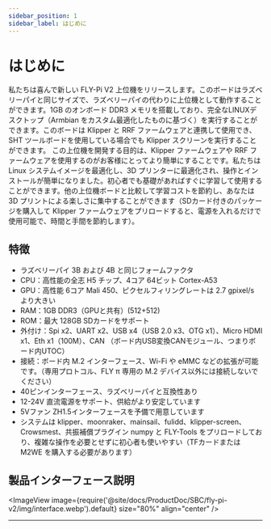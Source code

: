 ```yaml
---
sidebar_position: 1
sidebar_label: はじめに
---
```


# はじめに

私たちは喜んで新しい FLY-Pi V2 上位機をリリースします。このボードはラズベリーパイと同じサイズで、ラズベリーパイの代わりに上位機として動作することができます。1GB のオンボード DDR3 メモリを搭載しており、完全なLINUXデスクトップ（Armbian をカスタム最適化したものに基づく）を実行することができます。このボードは Klipper と RRF ファームウェアと連携して使用でき、SHT ツールボードを使用している場合でも Klipper スクリーンを実行することができます。
この上位機を開発する目的は、Klipper ファームウェアや RRF ファームウェアを使用するのがお客様にとってより簡単にすることです。私たちは Linux システムイメージを最適化し、3D プリンターに最適化され、操作とインストールが簡単になりました。初心者でも基礎があればすぐに学習して使用することができます。他の上位機ボードと比較して学習コストを節約し、あなたは 3D プリントによる楽しさに集中することができます（SDカード付きのパッケージを購入して Klipper ファームウェアをプリロードすると、電源を入れるだけで使用可能で、時間と手間を節約します）。

## 特徴

* ラズベリーパイ 3B および 4B と同じフォームファクタ
* CPU：高性能の全志 H5 チップ、4コア 64ビット Cortex-A53
* GPU：高性能 6コア Mali 450、ピクセルフィリングレートは 2.7 gpixel/s より大きい
* RAM：1GB DDR3（GPUと共有）(512+512)
* ROM：最大 128GB SDカードをサポート
* 外付け：Spi x2、UART x2、USB x4（USB 2.0 x3、OTG x1）、Micro HDMI x1、Eth x1（100M）、CAN （ボード内USB変換CANモジュール、つまりボード内UTOC）
* 接続：ボード内 M.2 インターフェース、Wi-Fi や eMMC などの拡張が可能です。（専用プロトコル、FLY π 専用の M.2 デバイス以外には接続しないでください）
* 40ピンインターフェース、ラズベリーパイと互換性あり
* 12-24V 直流電源をサポート、供給がより安定しています
* 5Vファン ZH1.5インターフェースを予備で用意しています
* システムは klipper、moonraker、mainsail、fulidd、klipper-screen、Crowsmest、共振補償プラグイン numpy と FLY-Tools をプリロードしており、複雑な操作を必要とせずに初心者も使いやすい（TFカードまたは M2WE を購入する必要があります）

## 製品インターフェース説明

<ImageView image={require('@site/docs/ProductDoc/SBC/fly-pi-v2/img/interface.webp').default} size="80%" align="center" />

----